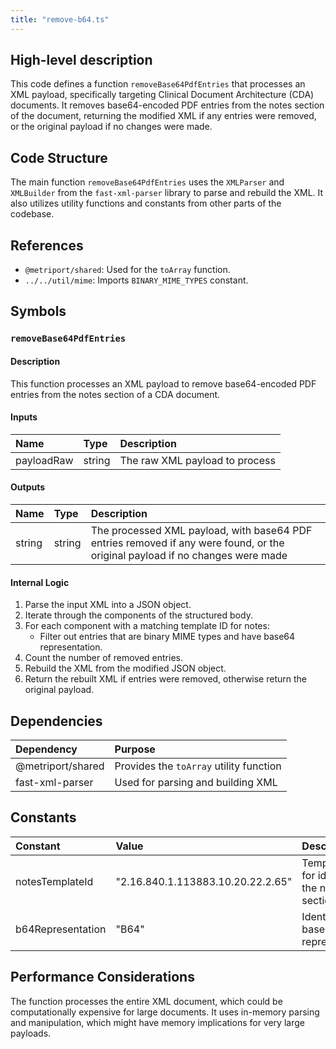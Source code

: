```yaml
---
title: "remove-b64.ts"
---
```


## High-level description
This code defines a function `removeBase64PdfEntries` that processes an XML payload, specifically targeting Clinical Document Architecture (CDA) documents. It removes base64-encoded PDF entries from the notes section of the document, returning the modified XML if any entries were removed, or the original payload if no changes were made.

## Code Structure
The main function `removeBase64PdfEntries` uses the `XMLParser` and `XMLBuilder` from the `fast-xml-parser` library to parse and rebuild the XML. It also utilizes utility functions and constants from other parts of the codebase.

## References
- `@metriport/shared`: Used for the `toArray` function.
- `../../util/mime`: Imports `BINARY_MIME_TYPES` constant.

## Symbols

### `removeBase64PdfEntries`
#### Description
This function processes an XML payload to remove base64-encoded PDF entries from the notes section of a CDA document.

#### Inputs
| Name | Type | Description |
|:-----|:-----|:------------|
| payloadRaw | string | The raw XML payload to process |

#### Outputs
| Name | Type | Description |
|:-----|:-----|:------------|
| string | string | The processed XML payload, with base64 PDF entries removed if any were found, or the original payload if no changes were made |

#### Internal Logic
1. Parse the input XML into a JSON object.
2. Iterate through the components of the structured body.
3. For each component with a matching template ID for notes:
   - Filter out entries that are binary MIME types and have base64 representation.
4. Count the number of removed entries.
5. Rebuild the XML from the modified JSON object.
6. Return the rebuilt XML if entries were removed, otherwise return the original payload.

## Dependencies
| Dependency | Purpose |
|:-----------|:--------|
| @metriport/shared | Provides the `toArray` utility function |
| fast-xml-parser | Used for parsing and building XML |

## Constants
| Constant | Value | Description |
|:---------|:------|:------------|
| notesTemplateId | "2.16.840.1.113883.10.20.22.2.65" | Template ID for identifying the notes section |
| b64Representation | "B64" | Identifier for base64 representation |

## Performance Considerations
The function processes the entire XML document, which could be computationally expensive for large documents. It uses in-memory parsing and manipulation, which might have memory implications for very large payloads.